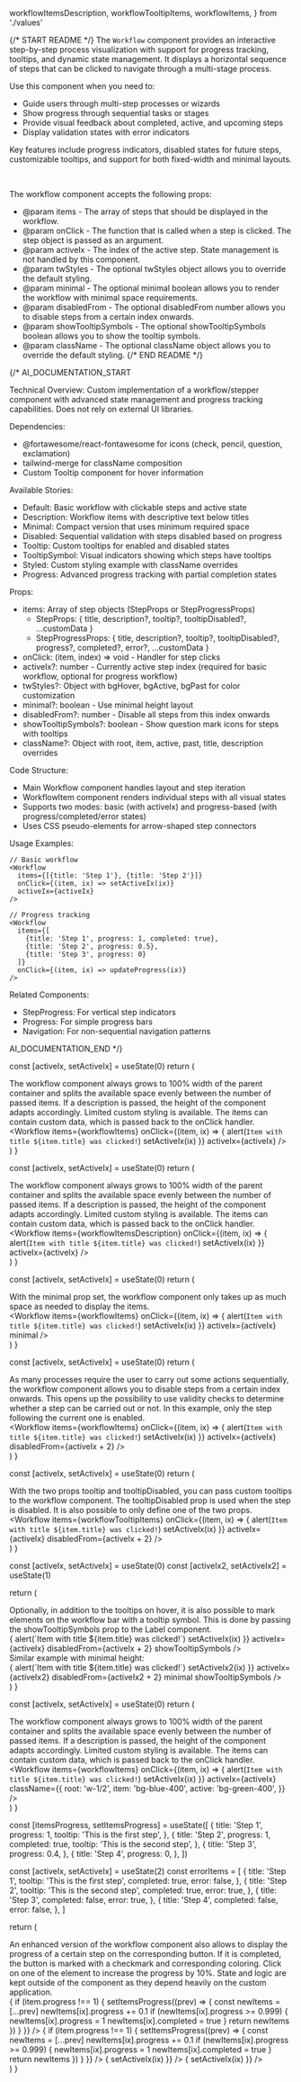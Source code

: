   workflowItemsDescription,
  workflowTooltipItems,
  workflowItems,
} from './values'

{/* START README */}
The `Workflow` component provides an interactive step-by-step process visualization with support for progress tracking, tooltips, and dynamic state management. It displays a horizontal sequence of steps that can be clicked to navigate through a multi-stage process.

Use this component when you need to:

- Guide users through multi-step processes or wizards
- Show progress through sequential tasks or stages
- Provide visual feedback about completed, active, and upcoming steps
- Display validation states with error indicators

Key features include progress indicators, disabled states for future steps, customizable tooltips, and support for both fixed-width and minimal layouts.

<br />

The workflow component accepts the following props:

- @param items - The array of steps that should be displayed in the workflow.
- @param onClick - The function that is called when a step is clicked. The step object is passed as an argument.
- @param activeIx - The index of the active step. State management is not handled by this component.
- @param twStyles - The optional twStyles object allows you to override the default styling.
- @param minimal - The optional minimal boolean allows you to render the workflow with minimal space requirements.
- @param disabledFrom - The optional disabledFrom number allows you to disable steps from a certain index onwards.
- @param showTooltipSymbols - The optional showTooltipSymbols boolean allows you to show the tooltip symbols.
- @param className - The optional className object allows you to override the default styling.
  {/* END README */}

{/*
AI_DOCUMENTATION_START

Technical Overview: Custom implementation of a workflow/stepper component with advanced state management and progress tracking capabilities. Does not rely on external UI libraries.

Dependencies:

- @fortawesome/react-fontawesome for icons (check, pencil, question, exclamation)
- tailwind-merge for className composition
- Custom Tooltip component for hover information

Available Stories:

- Default: Basic workflow with clickable steps and active state
- Description: Workflow items with descriptive text below titles
- Minimal: Compact version that uses minimum required space
- Disabled: Sequential validation with steps disabled based on progress
- Tooltip: Custom tooltips for enabled and disabled states
- TooltipSymbol: Visual indicators showing which steps have tooltips
- Styled: Custom styling example with className overrides
- Progress: Advanced progress tracking with partial completion states

Props:

- items: Array of step objects (StepProps or StepProgressProps)
  - StepProps: { title, description?, tooltip?, tooltipDisabled?, ...customData }
  - StepProgressProps: { title, description?, tooltip?, tooltipDisabled?, progress?, completed?, error?, ...customData }
- onClick: (item, index) => void - Handler for step clicks
- activeIx?: number - Currently active step index (required for basic workflow, optional for progress workflow)
- twStyles?: Object with bgHover, bgActive, bgPast for color customization
- minimal?: boolean - Use minimal height layout
- disabledFrom?: number - Disable all steps from this index onwards
- showTooltipSymbols?: boolean - Show question mark icons for steps with tooltips
- className?: Object with root, item, active, past, title, description overrides

Code Structure:

- Main Workflow component handles layout and step iteration
- WorkflowItem component renders individual steps with all visual states
- Supports two modes: basic (with activeIx) and progress-based (with progress/completed/error states)
- Uses CSS pseudo-elements for arrow-shaped step connectors

Usage Examples:

```tsx
// Basic workflow
<Workflow
  items={[{title: 'Step 1'}, {title: 'Step 2'}]}
  onClick={(item, ix) => setActiveIx(ix)}
  activeIx={activeIx}
/>

// Progress tracking
<Workflow
  items={[
    {title: 'Step 1', progress: 1, completed: true},
    {title: 'Step 2', progress: 0.5},
    {title: 'Step 3', progress: 0}
  ]}
  onClick={(item, ix) => updateProgress(ix)}
/>
```

Related Components:

- StepProgress: For vertical step indicators
- Progress: For simple progress bars
- Navigation: For non-sequential navigation patterns

AI_DOCUMENTATION_END
*/}

  const [activeIx, setActiveIx] = useState(0)
  return (
    <div className="w-full">
      <div>
        The workflow component always grows to 100% width of the parent
        container and splits the available space evenly between the number of
        passed items. If a description is passed, the height of the component
        adapts accordingly. Limited custom styling is available. The items can
        contain custom data, which is passed back to the onClick handler.
      </div>
      <Workflow
        items={workflowItems}
        onClick={(item, ix) => {
          alert(`Item with title ${item.title} was clicked!`)
          setActiveIx(ix)
        }}
        activeIx={activeIx}
      />
    </div>
  )
}

  const [activeIx, setActiveIx] = useState(0)
  return (
    <div className="w-full">
      <div>
        The workflow component always grows to 100% width of the parent
        container and splits the available space evenly between the number of
        passed items. If a description is passed, the height of the component
        adapts accordingly. Limited custom styling is available. The items can
        contain custom data, which is passed back to the onClick handler.
      </div>
      <Workflow
        items={workflowItemsDescription}
        onClick={(item, ix) => {
          alert(`Item with title ${item.title} was clicked!`)
          setActiveIx(ix)
        }}
        activeIx={activeIx}
      />
    </div>
  )
}

  const [activeIx, setActiveIx] = useState(0)
  return (
    <div className="w-full">
      <div>
        With the minimal prop set, the workflow component only takes up as much
        space as needed to display the items.
      </div>
      <Workflow
        items={workflowItems}
        onClick={(item, ix) => {
          alert(`Item with title ${item.title} was clicked!`)
          setActiveIx(ix)
        }}
        activeIx={activeIx}
        minimal
      />
    </div>
  )
}

  const [activeIx, setActiveIx] = useState(0)
  return (
    <div className="w-full">
      <div>
        As many processes require the user to carry out some actions
        sequentially, the workflow component allows you to disable steps from a
        certain index onwards. This opens up the possibility to use validity
        checks to determine whether a step can be carried out or not. In this
        example, only the step following the current one is enabled.
      </div>
      <Workflow
        items={workflowItems}
        onClick={(item, ix) => {
          alert(`Item with title ${item.title} was clicked!`)
          setActiveIx(ix)
        }}
        activeIx={activeIx}
        disabledFrom={activeIx + 2}
      />
    </div>
  )
}

  const [activeIx, setActiveIx] = useState(0)
  return (
    <div className="w-full">
      <div>
        With the two props tooltip and tooltipDisabled, you can pass custom
        tooltips to the workflow component. The tooltipDisabled prop is used
        when the step is disabled. It is also possible to only define one of the
        two props.
      </div>
      <Workflow
        items={workflowTooltipItems}
        onClick={(item, ix) => {
          alert(`Item with title ${item.title} was clicked!`)
          setActiveIx(ix)
        }}
        activeIx={activeIx}
        disabledFrom={activeIx + 2}
      />
    </div>
  )
}

  const [activeIx, setActiveIx] = useState(0)
  const [activeIx2, setActiveIx2] = useState(1)

return (

<div className="w-full">
  <div>
    Optionally, in addition to the tooltips on hover, it is also possible to
    mark elements on the workflow bar with a tooltip symbol. This is done by
    passing the showTooltipSymbols prop to the Label component.
  </div>
  <Workflow
    items={workflowTooltipItems}
    onClick={(item, ix) => {
      alert(`Item with title ${item.title} was clicked!`)
      setActiveIx(ix)
    }}
    activeIx={activeIx}
    disabledFrom={activeIx + 2}
    showTooltipSymbols
  />
  <div className="mt-2">Similar example with minimal height:</div>
  <Workflow
    items={workflowTooltipItems}
    onClick={(item, ix) => {
      alert(`Item with title ${item.title} was clicked!`)
      setActiveIx2(ix)
    }}
    activeIx={activeIx2}
    disabledFrom={activeIx2 + 2}
    minimal
    showTooltipSymbols
  />
</div>
) }

  const [activeIx, setActiveIx] = useState(0)
  return (
    <div className="w-full">
      <div>
        The workflow component always grows to 100% width of the parent
        container and splits the available space evenly between the number of
        passed items. If a description is passed, the height of the component
        adapts accordingly. Limited custom styling is available. The items can
        contain custom data, which is passed back to the onClick handler.
      </div>
      <Workflow
        items={workflowItems}
        onClick={(item, ix) => {
          alert(`Item with title ${item.title} was clicked!`)
          setActiveIx(ix)
        }}
        activeIx={activeIx}
        className={{
          root: 'w-1/2',
          item: 'bg-blue-400',
          active: 'bg-green-400',
        }}
      />
    </div>
  )
}

  const [itemsProgress, setItemsProgress] = useState([
    {
      title: 'Step 1',
      progress: 1,
      tooltip: 'This is the first step',
    },
    {
      title: 'Step 2',
      progress: 1,
      completed: true,
      tooltip: 'This is the second step',
    },
    {
      title: 'Step 3',
      progress: 0.4,
    },
    {
      title: 'Step 4',
      progress: 0,
    },
  ])

const [activeIx, setActiveIx] = useState(2)
const errorItems = [
{
title: 'Step 1',
tooltip: 'This is the first step',
completed: true,
error: false,
},
{
title: 'Step 2',
tooltip: 'This is the second step',
completed: true,
error: true,
},
{
title: 'Step 3',
completed: false,
error: true,
},
{
title: 'Step 4',
completed: false,
error: false,
},
]

return (

<div className="flex w-full flex-col gap-3">
  <div>
    An enhanced version of the workflow component also allows to display the
    progress of a certain step on the corresponding button. If it is completed,
    the button is marked with a checkmark and corresponding coloring. Click on
    one of the element to increase the progress by 10%. State and logic are kept
    outside of the component as they depend heavily on the custom application.
  </div>
  <Workflow
    items={itemsProgress}
    onClick={(item, ix) => {
      if (item.progress !== 1) {
        setItemsProgress((prev) => {
          const newItems = [...prev]
          newItems[ix].progress += 0.1
          if (newItems[ix].progress >= 0.999) {
            newItems[ix].progress = 1
            newItems[ix].completed = true
          }
          return newItems
        })
      }
    }}
  />
  <Workflow
    showTooltipSymbols
    items={itemsProgress}
    onClick={(item, ix) => {
      if (item.progress !== 1) {
        setItemsProgress((prev) => {
          const newItems = [...prev]
          newItems[ix].progress += 0.1
          if (newItems[ix].progress >= 0.999) {
            newItems[ix].progress = 1
            newItems[ix].completed = true
          }
          return newItems
        })
      }
    }}
  />
  <Workflow
    showTooltipSymbols
    items={errorItems}
    activeIx={activeIx}
    onClick={(_, ix) => {
      setActiveIx(ix)
    }}
  />
  <Workflow
    minimal
    showTooltipSymbols
    items={errorItems}
    activeIx={activeIx}
    onClick={(_, ix) => {
      setActiveIx(ix)
    }}
  />
</div>
) }
